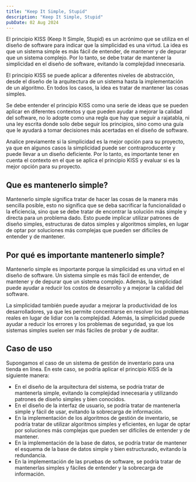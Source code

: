 ```yaml
---
title: "Keep It Simple, Stupid"
description: "Keep It Simple, Stupid"
pubDate: 02 Aug 2024
---
```


El principio KISS (Keep It Simple, Stupid) es un acrónimo que se utiliza en el diseño de software para indicar que la simplicidad es una virtud. La idea es que un sistema simple es más fácil de entender, de mantener y de depurar que un sistema complejo. Por lo tanto, se debe tratar de mantener la simplicidad en el diseño de software, evitando la complejidad innecesaria.

El principio KISS se puede aplicar a diferentes niveles de abstracción, desde el diseño de la arquitectura de un sistema hasta la implementación de un algoritmo. En todos los casos, la idea es tratar de mantener las cosas simples.

Se debe entender el principio KISS como una serie de ideas que se pueden aplicar en diferentes contextos y que pueden ayudar a mejorar la calidad del software, no lo adopte como una regla que hay que seguir a rajatabla, ni una ley escrita donde solo debe seguir los principios, sino como una guía que le ayudará a tomar decisiones más acertadas en el diseño de software.

Analice previamente si la simplicidad es la mejor opción para su proyecto, ya que en algunos casos la simplicidad puede ser contraproducente y puede llevar a un diseño deficiente. Por lo tanto, es importante tener en cuenta el contexto en el que se aplica el principio KISS y evaluar si es la mejor opción para su proyecto.

## Que es mantenerlo simple?

Mantenerlo simple significa tratar de hacer las cosas de la manera más sencilla posible, esto no significa que se deba sacrificar la funcionalidad o la eficiencia, sino que se debe tratar de encontrar la solución más simple y directa para un problema dado. Esto puede implicar utilizar patrones de diseño simples, estructuras de datos simples y algoritmos simples, en lugar de optar por soluciones más complejas que pueden ser difíciles de entender y de mantener.

## Por qué es importante mantenerlo simple?

Mantenerlo simple es importante porque la simplicidad es una virtud en el diseño de software. Un sistema simple es más fácil de entender, de mantener y de depurar que un sistema complejo. Además, la simplicidad puede ayudar a reducir los costos de desarrollo y a mejorar la calidad del software.

La simplicidad también puede ayudar a mejorar la productividad de los desarrolladores, ya que les permite concentrarse en resolver los problemas reales en lugar de lidiar con la complejidad. Además, la simplicidad puede ayudar a reducir los errores y los problemas de seguridad, ya que los sistemas simples suelen ser más fáciles de probar y de auditar.

## Caso de uso

Supongamos el caso de un sistema de gestión de inventario para una tienda en línea. En este caso, se podría aplicar el principio KISS de la siguiente manera:

- En el diseño de la arquitectura del sistema, se podría tratar de mantenerla simple, evitando la complejidad innecesaria y utilizando patrones de diseño simples y bien conocidos.
- En el diseño de la interfaz de usuario, se podría tratar de mantenerla simple y fácil de usar, evitando la sobrecarga de información.
- En la implementación de los algoritmos de gestión de inventario, se podría tratar de utilizar algoritmos simples y eficientes, en lugar de optar por soluciones más complejas que pueden ser difíciles de entender y de mantener.
- En la implementación de la base de datos, se podría tratar de mantener el esquema de la base de datos simple y bien estructurado, evitando la redundancia.
- En la implementación de las pruebas de software, se podría tratar de mantenerlas simples y fáciles de entender y la sobrecarga de información.
